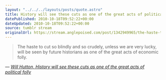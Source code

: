 ```yaml
---
layout: "../../../layouts/posts/quote.astro"
title: History will see these cuts as one of the great acts of political folly
datePublished: 2010-10-18T09:52:22+00:00
dateUpdated: 2010-10-18T09:52:22+00:00
source: tumblr stream
originalUrl: https://stream.anglepoised.com/post/1342949965/the-haste-to-cut-so-blindly-and-so-crudely-unless
---
```


> The haste to cut so blindly and so crudely, unless we are very lucky, will be seen by future historians as one of the great acts of economic folly.

— <cite>[Will Hutton, _History will see these cuts as one of the great acts of political folly_](https://www.theguardian.com/commentisfree/2010/oct/17/osborne-spending-review-recession)</cite>
